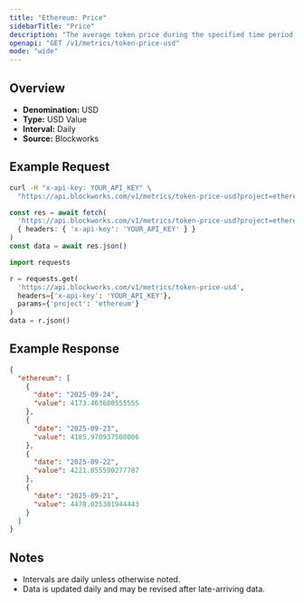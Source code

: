 ```yaml
---
title: "Ethereum: Price"
sidebarTitle: "Price"
description: "The average token price during the specified time period for the native asset of that chain."
openapi: "GET /v1/metrics/token-price-usd"
mode: "wide"
---
```


## Overview

- **Denomination:** USD
- **Type:** USD Value
- **Interval:** Daily
- **Source:** Blockworks

## Example Request

<CodeGroup>

```bash cURL
curl -H "x-api-key: YOUR_API_KEY" \
  "https://api.blockworks.com/v1/metrics/token-price-usd?project=ethereum"
```

```typescript TypeScript
const res = await fetch(
  'https://api.blockworks.com/v1/metrics/token-price-usd?project=ethereum',
  { headers: { 'x-api-key': 'YOUR_API_KEY' } }
)
const data = await res.json()
```

```python Python
import requests

r = requests.get(
  'https://api.blockworks.com/v1/metrics/token-price-usd',
  headers={'x-api-key': 'YOUR_API_KEY'},
  params={'project': 'ethereum'}
)
data = r.json()
```

</CodeGroup>

## Example Response

```json
{
  "ethereum": [
    {
      "date": "2025-09-24",
      "value": 4173.463680555555
    },
    {
      "date": "2025-09-23",
      "value": 4185.970937500006
    },
    {
      "date": "2025-09-22",
      "value": 4221.855590277787
    },
    {
      "date": "2025-09-21",
      "value": 4478.025381944443
    }
  ]
}
```

## Notes
- Intervals are daily unless otherwise noted.
- Data is updated daily and may be revised after late-arriving data.